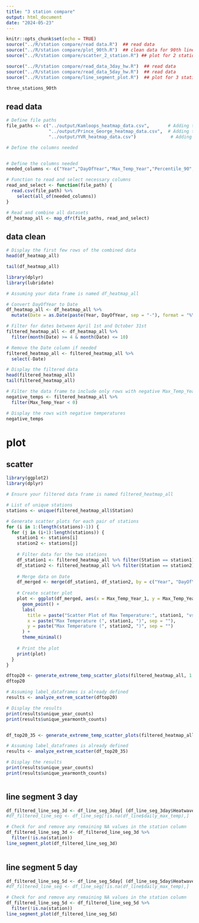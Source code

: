 ```yaml
---
title: "3 station compare"
output: html_document
date: "2024-05-23"
---
```


```r
knitr::opts_chunk$set(echo = TRUE)
source("../R/station compare/read data.R")  ## read data
source("../R/station compare/plot_90th.R")  ## clean data for 90th line plot 
source("../R/station compare/scatter_2_station.R") ## plot for 2 station compare for all the station 

source("../R/station compare/read_data_3day_hw.R")  ## read data
source("../R/station compare/read_data_5day_hw.R")  ## read data
source("../R/station compare/line_segment_plot.R")  ## plot for 3 station

```


```r
three_stations_90th
```

## read data
```r
# Define file paths
file_paths <- c("../output/Kamloops_heatmap_data.csv",       # Adding this file
                "../output/Prince_George_heatmap_data.csv",  # Adding this file
                "../output/YVR_heatmap_data.csv")             # Adding this file

# Define the columns needed


# Define the columns needed
needed_columns <- c("Year","DayOfYear","Max_Temp_Year","Percentile_90","Station")

# Function to read and select necessary columns
read_and_select <- function(file_path) {
  read.csv(file_path) %>%
    select(all_of(needed_columns))
}

# Read and combine all datasets
df_heatmap_all <- map_dfr(file_paths, read_and_select)


```

## data clean
```r
# Display the first few rows of the combined data
head(df_heatmap_all)

tail(df_heatmap_all)

library(dplyr)
library(lubridate)

# Assuming your data frame is named df_heatmap_all

# Convert DayOfYear to Date
df_heatmap_all <- df_heatmap_all %>%
  mutate(Date = as.Date(paste(Year, DayOfYear, sep = "-"), format = "%Y-%m-%d"))

# Filter for dates between April 1st and October 31st
filtered_heatmap_all <- df_heatmap_all %>%
  filter(month(Date) >= 4 & month(Date) <= 10)

# Remove the Date column if needed
filtered_heatmap_all <- filtered_heatmap_all %>%
  select(-Date)

# Display the filtered data
head(filtered_heatmap_all)
tail(filtered_heatmap_all)

```

```r
# Filter the data frame to include only rows with negative Max_Temp_Year values
negative_temps <- filtered_heatmap_all %>%
  filter(Max_Temp_Year < 0)

# Display the rows with negative temperatures
negative_temps
```

# plot
## scatter
```r
library(ggplot2)
library(dplyr)

# Ensure your filtered data frame is named filtered_heatmap_all

# List of unique stations
stations <- unique(filtered_heatmap_all$Station)

# Generate scatter plots for each pair of stations
for (i in 1:(length(stations)-1)) {
  for (j in (i+1):length(stations)) {
    station1 <- stations[i]
    station2 <- stations[j]
    
    # Filter data for the two stations
    df_station1 <- filtered_heatmap_all %>% filter(Station == station1)
    df_station2 <- filtered_heatmap_all %>% filter(Station == station2)
    
    # Merge data on Date
    df_merged <- merge(df_station1, df_station2, by = c("Year", "DayOfYear"), suffixes = c("_1", "_2"))
    
    # Create scatter plot
    plot <- ggplot(df_merged, aes(x = Max_Temp_Year_1, y = Max_Temp_Year_2)) +
      geom_point() +
      labs(
        title = paste("Scatter Plot of Max Temperature:", station1, "vs", station2),
        x = paste("Max Temperature (", station1, ")", sep = ""),
        y = paste("Max Temperature (", station2, ")", sep = "")
      ) +
      theme_minimal()
    
    # Print the plot
    print(plot)
  }
}

```


```r

dftop20 <- generate_extreme_temp_scatter_plots(filtered_heatmap_all, 1:19)
dftop20
```
```r
# Assuming label_dataframes is already defined
results <- analyze_extrem_scatter(dftop20)

# Display the results
print(results$unique_year_counts)
print(results$unique_yearmonth_counts)



```


```r

df_top20_35 <- generate_extreme_temp_scatter_plots(filtered_heatmap_all, 19:35)


```
```r
# Assuming label_dataframes is already defined
results <- analyze_extrem_scatter(df_top20_35)

# Display the results
print(results$unique_year_counts)
print(results$unique_yearmonth_counts)



```

## line segment 3 day
```r

df_filtered_line_seg_3d <- df_line_seg_3day[ (df_line_seg_3day$Heatwave) == "Heatwave",]
#df_filtered_line_seg <- df_line_seg[!is.na(df_line$daily_max_temp),]

# Check for and remove any remaining NA values in the station column
df_filtered_line_seg_3d <- df_filtered_line_seg_3d %>%
  filter(!is.na(station))
line_segment_plot(df_filtered_line_seg_3d)
  
```

## line segment 5 day
```r

df_filtered_line_seg_5d <- df_line_seg_5day[ (df_line_seg_5day$Heatwave) == "Heatwave",]
#df_filtered_line_seg <- df_line_seg[!is.na(df_line$daily_max_temp),]

# Check for and remove any remaining NA values in the station column
df_filtered_line_seg_5d <- df_filtered_line_seg_5d %>%
  filter(!is.na(station))
line_segment_plot(df_filtered_line_seg_5d)

```